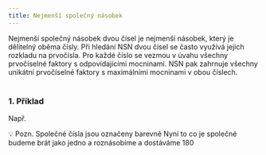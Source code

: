 ```yaml
---
title: Nejmenší společný násobek
---
```



Nejmenší společný násobek dvou čísel je nejmenší násobek, který je dělitelný oběma čísly.
Při hledání NSN dvou čísel se často využívá jejich rozkladu na prvočísla.
Pro každé číslo se vezmou v úvahu všechny prvočíselné faktory s odpovídajícími mocninami.
NSN pak zahrnuje všechny unikátní prvočíselné faktory s maximálními mocninami v obou číslech.
<br></br>


### 1. Příklad
Např.

<Latex formula="60 = \textcolor{yellow} 2 \cdot 2 \cdot \green 3 \cdot \red 5 " />
<Latex formula="90 = \textcolor{yellow} 2 \cdot 3 \cdot \green 3 \cdot \red 5" />
💡 Pozn. Společné čísla jsou označeny barevně
Nyní to co je společné budeme brát jako jedno a roznásobíme a dostáváme 180
<Latex formula="5 \cdot 2 \cdot 2 \cdot 3 \cdot 3 = 180" />